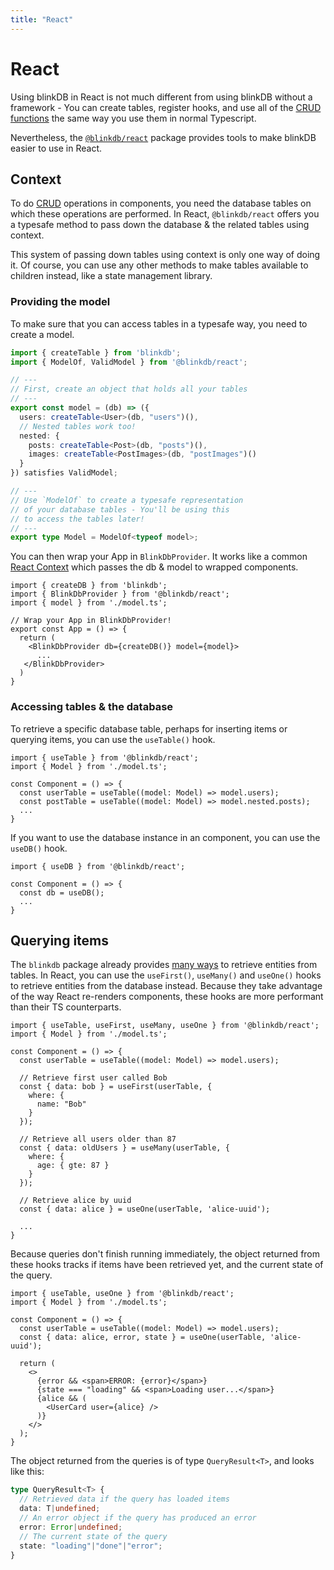 ```yaml
---
title: "React"
---
```


# React

Using blinkDB in React is not much different from using blinkDB without a framework -
You can create tables, register hooks, and use all of the [CRUD functions](/docs/crud)
the same way you use them in normal Typescript.

Nevertheless, the [`@blinkdb/react`](https://npmjs.com/package/@blinkdb/react) package provides
tools to make blinkDB easier to use in React.

## Context

To do [CRUD](/docs/crud) operations in components, you need the database tables on which these operations
are performed. In React, `@blinkdb/react` offers you a typesafe method to pass down the database & the
related tables using context.

This system of passing down tables using context is only one way of doing it. Of course, you
can use any other methods to make tables available to children instead, like a state management library.

### Providing the model

To make sure that you can access tables in a typesafe way, you need to create a model.

```ts
import { createTable } from 'blinkdb';
import { ModelOf, ValidModel } from '@blinkdb/react';

// ---
// First, create an object that holds all your tables
// ---
export const model = (db) => ({
  users: createTable<User>(db, "users")(),
  // Nested tables work too!
  nested: {
    posts: createTable<Post>(db, "posts")(),
    images: createTable<PostImages>(db, "postImages")()
  }
}) satisfies ValidModel;

// ---
// Use `ModelOf` to create a typesafe representation
// of your database tables - You'll be using this
// to access the tables later!
// ---
export type Model = ModelOf<typeof model>;
```

You can then wrap your App in `BlinkDbProvider`. It works like a common [React Context](https://react.dev/learn/passing-data-deeply-with-context)
which passes the db & model to wrapped components.

```tsx
import { createDB } from 'blinkdb';
import { BlinkDbProvider } from '@blinkdb/react';
import { model } from './model.ts';

// Wrap your App in BlinkDbProvider!
export const App = () => {
  return (
    <BlinkDbProvider db={createDB()} model={model}>
      ...
   </BlinkDbProvider>
  )
}
```

### Accessing tables & the database

To retrieve a specific database table, perhaps for inserting items or querying items,
you can use the `useTable()` hook.

```tsx
import { useTable } from '@blinkdb/react';
import { Model } from './model.ts';

const Component = () => {
  const userTable = useTable((model: Model) => model.users);
  const postTable = useTable((model: Model) => model.nested.posts);
  ...
}
```

If you want to use the database instance in an component, you can use the `useDB()` hook.

```tsx
import { useDB } from '@blinkdb/react';

const Component = () => {
  const db = useDB();
  ...
}
```

## Querying items

The `blinkdb` package already provides [many ways](/docs/crud#querying-entities) to retrieve entities from tables.
In React, you can use the `useFirst()`, `useMany()` and `useOne()` hooks to retrieve entities from the database instead.
Because they take advantage of the way React re-renders components, these hooks are more performant than their TS counterparts.

```tsx
import { useTable, useFirst, useMany, useOne } from '@blinkdb/react';
import { Model } from './model.ts';

const Component = () => {
  const userTable = useTable((model: Model) => model.users);

  // Retrieve first user called Bob
  const { data: bob } = useFirst(userTable, {
    where: {
      name: "Bob"
    }
  });

  // Retrieve all users older than 87
  const { data: oldUsers } = useMany(userTable, {
    where: {
      age: { gte: 87 }
    }
  });

  // Retrieve alice by uuid
  const { data: alice } = useOne(userTable, 'alice-uuid');

  ...
}
```

Because queries don't finish running immediately, the object returned from these hooks tracks if items have been retrieved yet, and
the current state of the query.

```tsx
import { useTable, useOne } from '@blinkdb/react';
import { Model } from './model.ts';

const Component = () => {
  const userTable = useTable((model: Model) => model.users);
  const { data: alice, error, state } = useOne(userTable, 'alice-uuid');

  return (
    <>
      {error && <span>ERROR: {error}</span>}
      {state === "loading" && <span>Loading user...</span>}
      {alice && (
        <UserCard user={alice} />
      )}
    </>
  );
}
```

The object returned from the queries is of type `QueryResult<T>`, and looks like this:

```ts
type QueryResult<T> {
  // Retrieved data if the query has loaded items
  data: T|undefined;
  // An error object if the query has produced an error
  error: Error|undefined;
  // The current state of the query
  state: "loading"|"done"|"error";
}
```